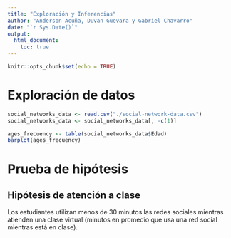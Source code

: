 ```yaml
---
title: "Exploración y Inferencias"
author: "Anderson Acuña, Duvan Guevara y Gabriel Chavarro"
date: "`r Sys.Date()`"
output: 
  html_document: 
    toc: true
---
```


```r
knitr::opts_chunk$set(echo = TRUE)
```

# Exploración de datos

```r
social_networks_data <- read.csv("./social-network-data.csv")
social_networks_data <- social_networks_data[, -c(1)]
```

```r
ages_frecuency <- table(social_networks_data$Edad)
barplot(ages_frecuency)
```

# Prueba de hipótesis

## Hipótesis de atención a clase
Los estudiantes utilizan menos de 30 minutos las redes sociales mientras atienden una clase virtual (minutos en promedio que usa una red social mientras está en clase).
```r

```

